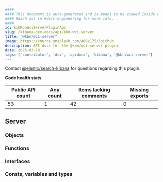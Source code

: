 ```yaml
---
####
#### This document is auto-generated and is meant to be viewed inside our experimental, new docs system.
#### Reach out in #docs-engineering for more info.
####
id: kibKbnWciServerPluginApi
slug: /kibana-dev-docs/api/kbn-wci-server
title: "@kbn/wci-server"
image: https://source.unsplash.com/400x175/?github
description: API docs for the @kbn/wci-server plugin
date: 2025-07-28
tags: ['contributor', 'dev', 'apidocs', 'kibana', '@kbn/wci-server']
---
```




Contact [@elastic/search-kibana](https://github.com/orgs/elastic/teams/search-kibana) for questions regarding this plugin.

**Code health stats**

| Public API count  | Any count | Items lacking comments | Missing exports |
|-------------------|-----------|------------------------|-----------------|
| 53 | 1 | 42 | 0 |

## Server

### Objects
<DocDefinitionList data={kbnWciServerObj.server.objects}/>

### Functions
<DocDefinitionList data={kbnWciServerObj.server.functions}/>

### Interfaces
<DocDefinitionList data={kbnWciServerObj.server.interfaces}/>

### Consts, variables and types
<DocDefinitionList data={kbnWciServerObj.server.misc}/>

